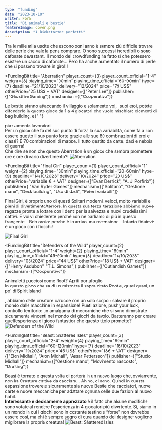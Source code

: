 ```yaml
---
type: "funding"
date: "2023-10-10"
writer: Fora
title: "Di animali e bestie"
featureImage: cover.png
description: "I kickstarter perfetti"
---
```


<FundingIntro>
  Tra le mille mila uscite che escono ogni anno è sempre più difficile trovare delle perle che vale la pena comprare. O
  sono successi incredibili o sono cafonate devastanti. Il mondo del crowdfunding ha fatto sì che potessero esistere un
  sacco di cafonate… Però ha anche aumentato il numero di perle che si possono trovare in giro!!!
</FundingIntro>

<FundingBit
  title="Aberration"
  player_count={3}
  player_count_official="1-4"
  weight={3}
  playing_time="90min"
  playing_time_official="60-90min"
  hype={7}
  deadline="21/10/2023"
  delivery="12/2024"
  price="79 US$"
  otherPrice="25 US$ + VAT"
  designer={["Peter Lee"]}
  publisher={["Ghostfire Gaming"]}
  mechanism={["Cooperativo"]}
>
  Le bestie stanno attaccando il villaggio e solamente voi, i suoi eroi, potete difenderlo in questo gioco da 1 a 4
  giocatori che vuole mischiare elementi di bag building, e{" "}
  <Link to="/mechanisms/piazzamento-lavoratori">piazzamento lavoratori</Link>. <br /> Per un gioco che fa del suo punto
  di forza la sua variabilità, come fa a non essere questo il suo punto forte grazie alle sue 80 combinazioni di eroi e
  classi? E 70 combinazioni di mappa. Il tutto gestito da carte, dadi e nebbia di guerra! <br />
  Che dire se non che questo Aberration è un gioco che sembra promettere ore e ore di vario divertimento?!
</FundingBit>

<img src="game1.png?t=1" alt="Aberration" />

<FundingLink title="Aberration" link="https://gamefound.com/en/projects/ghostfire-gaming/aberration" small />

<FundingBit
  title="Final Girl"
  player_count={1}
  player_count_official="1"
  weight={2}
  playing_time="30min"
  playing_time_official="20-60min"
  hype={9}
  deadline="14/10/2023"
  delivery="10/2024"
  price="20 US$"
  otherPrice="variabile € + VAT"
  designer={["Evan Derrick", "A. J. Porfirio"]}
  publisher={["Van Ryder Games"]}
  mechanism={["Solitario", "Gestione mano", "Deck building", "Uso di dadi", "Poteri variabili"]}
>
  Final Girl, è proprio uno di questi <Link to="/mechanisms/solitario">Solitari</Link> moderni, veloci, molto variabili
  e pieni di divertimento/terrore. In questa sua terza iterazione abbiamo nuove ragazze pronte a lottare con i denti per
  la salvezza e nuovi crudelissimi cattivi. E voi vi chiederete perché non ne parliamo di più in questo frangente… Beh
  ovvio: perchè è in arrivo una recensione… Intanto fidatevi: è un gioco con i fiocchi!
</FundingBit>

<img src="game2.png?t=1" alt="Final Girl" />

<FundingLink title="Final Girl" link="https://www.kickstarter.com/projects/vanrydergames/final-girl-series-3" small />

<FundingBit
  title="Defenders of the Wild"
  player_count={2}
  player_count_official="1-4"
  weight={2}
  playing_time="60min"
  playing_time_official="45-90min"
  hype={8}
  deadline="14/10/2023"
  delivery="08/2024"
  price="44 US$"
  otherPrice="18 US$ + VAT"
  designer={["Henry Audubon", "T.L. Simons"]}
  publisher={["Outlandish Games"]}
  mechanism={["Cooperativo"]}
>
  Animaletti pucciosi come <Link to="/reviews/root">Root</Link>? Apriti portafoglio! <br />
  In questo gioco che sa di un misto tra il sopra citato Root e, quasi quasi, un po’ di <Link to="/reviews/spirit-island">
    Spirit Island
  </Link>, abbiamo delle creature carucce con un solo scopo : salvare il proprio mondo dalle macchine in espansione! Punti
  azione, push your luck, controllo territorio: un amalgama di meccaniche che si sono dimostrate sicuramente vincenti nel
  mondo dei giochi da tavolo. Basteranno per creare quell’esperienza di gioco fantastica che questo titolo promette?
</FundingBit>

<img src="game3.png?t=1" alt="Defenders of the Wild" />

<FundingLink
  title="Defenders of the Wild"
  link="https://www.kickstarter.com/projects/outlandish/defenders-of-the-wild"
  small
/>

<FundingBit
  title="Beast: Shattered Isles"
  player_count={3}
  player_count_official="2-4"
  weight={4}
  playing_time="90min"
  playing_time_official="60-120min"
  hype={7}
  deadline="16/10/2023"
  delivery="10/2024"
  price="45 US$"
  otherPrice="13€ + VAT"
  designer={["Elon Midhall", "Aron Midhall", "Assar Pettersson"]}
  publisher={["Studio Midhall"]}
  mechanism={["Gestione mano", "Movimento nascosto", "Drafting"]}
>
  <Link to="/reviews/beast">Beast</Link> è tornato e questa volta ci porterà in un nuovo luogo che, ovviamente, non ha
  Creature cattive da cacciare… Ah no, ci sono. Quindi in questa espansione troverete sicuramente sia nuove Bestie che
  cacciatori, nuove carte e nuove meccaniche per adattare ognuna delle due fazioni al nuovo habit. <br />
  <strong>Interessante e decisamente apprezzato</strong> è il fatto che alcune modifiche sono votate al rendere l’esperienza
  in 4 giocatori più divertente. Sì, siamo in un mondo in cui i giochi sono in costante testing e “forse" non dovrebbe essere
  così, ma ehi è sempre segno di cura quando dei designer vogliono migliorare la propria creatura!
</FundingBit>

<img src="game4.png?t=1" alt="Beast: Shattered Isles" />

<FundingLink
  title="Beast: Shattered Isles"
  link="https://gamefound.com/en/projects/studio-midhall/beast-shattered-isles"
  small
/>
